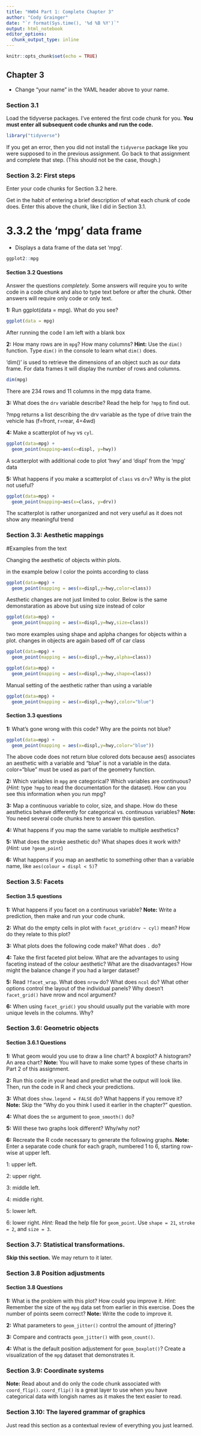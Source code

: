 ```yaml
---
title: "HW04 Part 1: Complete Chapter 3"
author: "Cody Grainger"
date: "`r format(Sys.time(), '%d %B %Y')`"
output: html_notebook
editor_options: 
  chunk_output_type: inline
---
```


```r
knitr::opts_chunk$set(echo = TRUE)
```

## Chapter 3

- Change "your name" in the YAML header above to your name.

### Section 3.1

Load the tidyverse packages. I've entered the first code chunk for you. **You must enter all subsequent code chunks and run the code.** 

```r
library("tidyverse")
```

If you get an error, then you did not install the `tidyverse` package like you were supposed to in the previous assignment. Go back to that assignment and complete that step. (This should not be the case, though.)

### Section 3.2: First steps

Enter your code chunks for Section 3.2 here.

Get in the habit of entering a brief description of what each chunk of code does. Enter this above the chunk, like I did in Section 3.1.

# 3.3.2 the 'mpg' data frame
- Displays a data frame of the data set 'mpg'. 

```r
ggplot2::mpg
```


#### Section 3.2 Questions

Answer the questions *completely.* Some answers will require you to write code in a code chunk and also to type text before or after the chunk. Other answers will require only code or only text. 

**1:** Run ggplot(data = mpg). What do you see?
```r
ggplot(data = mpg)
```
 After running the code I am left with a blank box

**2:** How many rows are in `mpg`? How many columns? **Hint:** Use the `dim()` function. Type `dim()` in the console to learn what `dim()` does.

'dim()' is used to retrieve the dimensions of an object such as our data frame. For data frames it will display the number of rows and columns.
```r
dim(mpg)
```
There are 234 rows and 11 columns in the mpg data frame.

**3:** What does the `drv` variable describe? Read the help for `?mpg` to find out.

?mpg returns a list describing the drv variable as the type of drive train the vehicle has (f=front, r=rear, 4=4wd)

**4:** Make a scatterplot of `hwy` vs `cyl`.
```r
ggplot(data=mpg) +
  geom_point(mapping=aes(x=displ, y=hwy))
```
A scatterplot with additional code to plot 'hwy' and 'displ' from the 'mpg' data

**5:** What happens if you make a scatterplot of `class` vs `drv`? Why is the plot not useful?
```r
ggplot(data=mpg) +
  geom_point(mapping=aes(x=class, y=drv))
```
The scatterplot is rather unorganized and not very useful as it does not show any meaningful trend



### Section 3.3: Aesthetic mappings

#Examples from the text

Changing the aesthetic of objects within plots.

in the example below I color the points according to class
```r
ggplot(data=mpg) +
  geom_point(mapping = aes(x=displ,y=hwy,color=class))
```

Aesthetic changes are not just limited to color. Below is the same demonstaration as above but using size instead of color
```r
ggplot(data=mpg) +
  geom_point(mapping = aes(x=displ,y=hwy,size=class))
```

two more examples using shape and aplpha changes for objects within a plot. changes in objects are again based off of car class
```r
ggplot(data=mpg) +
  geom_point(mapping = aes(x=displ,y=hwy,alpha=class))

ggplot(data=mpg) +
  geom_point(mapping = aes(x=displ,y=hwy,shape=class))
```

Manual setting of the aesthetic rather than using a variable
```r
ggplot(data=mpg) +
  geom_point(mapping = aes(x=displ,y=hwy),color="blue")
```


#### Section 3.3 questions

**1:** What’s gone wrong with this code? Why are the points not blue?
```r
ggplot(data=mpg) +
  geom_point(mapping = aes(x=displ,y=hwy,color="blue"))
```
The above code does not return blue colored dots because aes() associates an aesthetic with a variable and "blue" is not a variable in the data. color="blue" must be used as part of the geometry function.

**2:** Which variables in `mpg` are categorical? Which variables are continuous? (*Hint:* type `?mpg` to read the documentation for the dataset). How can you see this information when you run mpg?


**3:** Map a continuous variable to color, size, and shape. How do these aesthetics behave differently for categorical vs. continuous variables? **Note:** You need several code chunks here to answer this question.


**4:** What happens if you map the same variable to multiple aesthetics?


**5:** What does the stroke aesthetic do? What shapes does it work with? (*Hint:* use `?geom_point`)



**6:** What happens if you map an aesthetic to something other than a variable name, like `aes(colour = displ < 5)`?


### Section 3.5: Facets



#### Section 3.5 questions

**1:** What happens if you facet on a continuous variable? **Note:** Write a prediction, then make and run your code chunk.



**2:** What do the empty cells in plot with `facet_grid(drv ~ cyl)` mean? How do they relate to this plot?



**3:** What plots does the following code make? What does `.` do?



**4:** Take the first faceted plot below. What are the advantages to using faceting instead of the colour aesthetic? What are the disadvantages? How might the balance change if you had a larger dataset?



**5:** Read `?facet_wrap`. What does `nrow` do? What does `ncol` do? What other options control the layout of the individual panels? Why doesn’t `facet_grid()` have nrow and ncol argument?


**6:** When using `facet_grid()` you should usually put the variable with more unique levels in the columns. Why?

### Section 3.6: Geometric objects



#### Section 3.6.1 Questions

**1:** What geom would you use to draw a line chart? A boxplot? A histogram? An area chart? **Note:** You will have to make some types of these charts in Part 2 of this assignment.


**2:** Run this code in your head and predict what the output will look like. Then, run the code in R and check your predictions.



**3:** What does `show.legend = FALSE` do? What happens if you remove it?
**Note:** Skip the "Why do you think I used it earlier in the chapter?" question.


**4:** What does the `se` argument to `geom_smooth()` do?


**5:** Will these two graphs look different? Why/why not?


**6:** Recreate the R code necessary to generate the following graphs. **Note:** Enter a separate code chunk for each graph, numbered 1 to 6, starting row-wise at upper left. 

1: upper left.


2: upper right.


3: middle left.


4: middle right.


5: lower left.


6: lower right. *Hint:* Read the help file for `geom_point`. Use `shape = 21`, `stroke = 2`, and `size = 3`.

### Section 3.7: Statistical transformations.

**Skip this section.** We may return to it later.


### Section 3.8 Position adjustments


#### Section 3.8 Questions

**1:** What is the problem with this plot? How could you improve it. *Hint:* Remember the size of the `mpg` data set from earlier in this exercise. Does the number of points seem correct? **Note:** Write the code to improve it. 


**2:** What parameters to `geom_jitter()` control the amount of jittering?


**3:** Compare and contracts `geom_jitter()` with `geom_count()`.


**4:** What is the default position adjustement for `geom_boxplot()`? Create a visualization of the `mpg` dataset that demonstrates it.


### Section 3.9: Coordinate systems

**Note:** Read about and do only the code chunk associated with `coord_flip()`. `coord_flip()` is a great layer to use when you have categorical data with longish names as it makes the text easier to read.

### Section 3.10: The layered grammar of graphics

Just read this section as a contextual review of everything you just learned.
